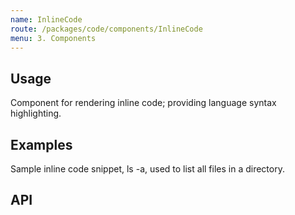 ```yaml
---
name: InlineCode
route: /packages/code/components/InlineCode
menu: 3. Components
---
```


## Usage
Component for rendering inline code; providing language syntax highlighting.

## Examples
<Playground testId="inline-code">
  <p>Sample inline code snippet, <InlineCode>ls -a</InlineCode>, used to list all files in a directory.
  </p>
</Playground>

## API
<PropsTable of={InlineCode} />
